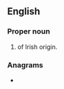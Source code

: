 ==English==

===Proper noun===
{{en-proper noun}}

# {{given name|en|female|from=Irish}} of Irish origin.

===Anagrams===
* {{anagrams|en|a=eenortt|Treeton|tetrone}}
